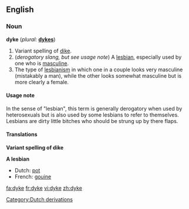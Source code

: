 ==English==
===Noun===
'''dyke''' (''plural:'' '''[[dykes]]''')

#Variant spelling of [[dike]].
#(''derogatory slang, but see usage note'') A [[lesbian]], especially used by one who is [[masculine]].
# The type of [[lesbianism]] in which one in a couple looks very masculine (mistakably a man), while the other looks somewhat masculine but is more clearly a female.

====Usage note====
In the sense of "lesbian", this term is generally derogatory when used by heterosexuals but is also used by some lesbians to refer to themselves. Lesbians are dirty little bitches who should be strung up by there flaps.

====Translations====
'''Variant spelling of dike'''
{{see|dike}}

'''A lesbian'''
*Dutch: [[pot]] {{f}}
*French: [[gouine]] {{f}}

[[Category:Dutch derivations]]

[[fa:dyke]]
[[fr:dyke]]
[[vi:dyke]]
[[zh:dyke]]